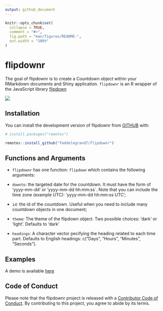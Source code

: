 ```yaml
---
output: github_document
---
```


<!-- README.md is generated from README.Rmd. Please edit that file -->

```r
knitr::opts_chunk$set(
  collapse = TRUE,
  comment = "#>",
  fig.path = "man/figures/README-",
  out.width = "100%"
)
```

# flipdownr

<!-- badges: start -->
<!-- badges: end -->

The goal of flipdownr is to create a Countdown object within your RMarkdown documents and Shiny application. `flipdownr` is an R wrapper of the JavaScript library [flipdown](https://pbutcher.uk/flipdown/)


![](man/figures/bh.gif)

## Installation

You can install the development version of flipdownr from [GITHUB](https://github.com/feddelegrand7/flipdownr) with:

```r

# install.packages("remotes")

remotes::install_github("feddelegrand7/flipdownr")

```

## Functions and Arguments

+ `flipdownr` has one function: `flipdown` which contains the following arguments: 

+ `downto`: the targeted date for the countdown. It must have the form of 'yyyy-mm-dd' or 'yyyy-mm-dd hh:mm:ss`. Note that you can include the time zone (example UTC): 'yyyy-mm-dd hh:mm:ss UTC';

+ `id`: the id of the countdown. Useful when you need to include many countdown objects in one document;

+ `theme`: The theme of the flipdown object. Two possible choices: 'dark' or 'light'. Defaults to 'dark'

+ `headings`: A character vector pecifying the heading related to each time part. Defaults to English headings: c("Days", "Hours", "Minutes", "Seconds").


## Examples 

A demo is available [here](https://ihaddadenfodil.com/post/introducing-the-flipdownr-package-create-a-countdown-in-rmarkdown-documents-and-shiny-apps/)


## Code of Conduct

Please note that the flipdownr project is released with a [Contributor Code of Conduct](https://contributor-covenant.org/version/2/0/CODE_OF_CONDUCT.html). By contributing to this project, you agree to abide by its terms.





